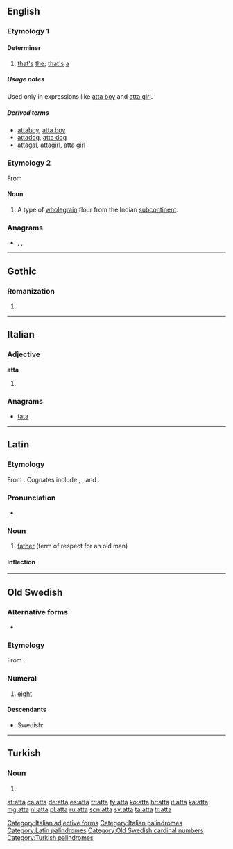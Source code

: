 {{also|Atta|attá|átta|åtta}}
==English==

===Etymology 1===
{{rfe|lang=en}}

====Determiner====
{{en-det}}

# [[that]][['s]] [[the]]; [[that]][['s]] [[a]]

=====Usage notes=====
Used only in expressions like [[atta boy]] and [[atta girl]].

=====Derived terms=====
* [[attaboy]], [[atta boy]]
* [[attadog]], [[atta dog]]
* [[attagal]], [[attagirl]], [[atta girl]]

===Etymology 2===
From {{etyl|hi|en}} {{m|hi|आटा|tr=āṭā||flour, farina, dough}}

====Noun====
{{en-noun|-}}

# A type of [[wholegrain]] flour from the Indian [[subcontinent]].

===Anagrams===
* {{l/en|ta ta}}, {{l/en|ta-ta}}, {{l/en|tata}}

----

==Gothic==

===Romanization===
{{got-rom}}

# {{got-romanization of|𐌰𐍄𐍄𐌰}}

----

==Italian==

===Adjective===
'''atta''' {{g|f}}

# {{feminine of|atto|lang=it}}

===Anagrams===
* [[tata#Italian|tata]]

[[Category:Italian adjective forms]]
[[Category:Italian palindromes]]

----

==Latin==

===Etymology===
From {{etyl|ine-pro|la}} {{m|ine-pro|*átta||father}}. Cognates include {{etyl|hit|-}} {{m|hit|𒀜𒋫𒀸|tr=attas|sc=Xsux}}, {{etyl|got|-}} {{m|got|𐌰𐍄𐍄𐌰|sc=Goth}}, {{etyl|cu|-}} {{m|cu|отьць}} and {{etyl|grc|-}} {{m|grc|sc=polytonic|ἄττα}}.

===Pronunciation===
* {{la-pronunc|atta}}

===Noun===
{{la-noun|atta|attae|attae|m|first}}

# [[father]] (term of respect for an old man)

====Inflection====
{{la-decl-1st|att}}

[[Category:Latin palindromes]]

----

==Old Swedish==

===Alternative forms===
* {{l|gmq-osw|ata|āta}}

===Etymology===
From {{etyl|non|gmq-osw}} {{m|non|átta}}.

===Numeral===
{{head|gmq-osw|numeral|head=ātta}}

# [[eight]]

====Descendants====
* Swedish: {{l/sv|åtta}}

[[Category:Old Swedish cardinal numbers]]

----

==Turkish==

===Noun===
{{head|tr|noun form}}

# {{inflection of|at||s|loc|lang=tr}}

[[Category:Turkish palindromes]]

[[af:atta]]
[[ca:atta]]
[[de:atta]]
[[es:atta]]
[[fr:atta]]
[[fy:atta]]
[[ko:atta]]
[[hr:atta]]
[[it:atta]]
[[ka:atta]]
[[mg:atta]]
[[nl:atta]]
[[pl:atta]]
[[ru:atta]]
[[scn:atta]]
[[sv:atta]]
[[ta:atta]]
[[tr:atta]]